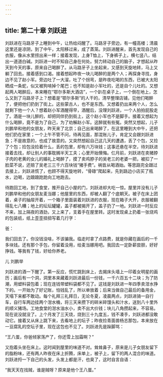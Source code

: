 ```yaml
---
---
---
```

title: 第二十章 刘跃进
---




刘跃进在马路牙子上睡到中午，让热给闷醒了。马路牙子旁边，有一幢高楼；清晨这里还是凉阴，到了中午，太阳移过来，成了蒸笼。刘跃进醒来，首先发现自己的衣服，像从水里捞出来一样；接着发现，上身T恤上，下身裤子上，横七竖八，结出一道道白碱。刘跃进一时不知自己身在何处。努力转动自己的脑子，才想起从昨天到今天的事，原来自己喝醉了。从马路牙子上坐起来，又感到天旋地转，马上又躺了回去。接着感到口渴。接着想起昨夜一块儿喝醉的是两个人；再探身寻找，身边不见了赵小军。旁边吐了一大溜，吐了个拐弯，是昨夜吃喝的东西，已被大太阳晒成一条蛇，似又被狗啃掉个尾巴；也不知是赵小军吐的，还是自个儿吐的。又想起两人喝醉后，本来睡在“鄂尔多斯大酒店”，一个趴在桌子上，一个倒在地上，怎么又到了马路牙子上？想着是“鄂尔多斯”的人干的，清早整理店铺，见他们喝醉了，便把他们扔到了街上。这些蒙古人，也不是东西。又想着扔出来两个人，怎么就剩下他一个人？想着赵小军酒醒得早，酒醒后，没理刘跃进，一个人拍拍屁股走了。酒是一块儿醉的，却把同伴扔到街上，这个赵小军也不是脚手。接着又想起为什么喝醉，竟不是为了自己，为了劝解赵小军。这醉就有些冤。突然又想起，儿子刘鹏举和他的女朋友，昨天来了北京；自己出来喝醉了，在这里睡到大中午，还把他们扔在家里；一个上午不管不问，待再见面，那混账儿子，肯定又会跟刘跃进急；不是故意的，也成了故意的。又突然想起自己这几天的遭遇，丢了个包，又捡了个包；捡包没捡着什么，丢的包里，却有六万块钱；这事还悬在半空，待刘跃进接着去找，却让别人的事耽搁半天工夫；心里开始懊悔。仨月前，刘跃进在卖猪脖子肉的老黄的女儿的婚礼上喝醉了，摸了卖鸡脖子的吴老三的老婆一把，被扣了一脸菜不说，还赔了吴老三三千六百块钱“猪手费”。祸皆从喝酒始。等思路完全跟过去接上，刘跃进慌了，也顾不得天旋地转，“骨碌”爬起来，先到路边小店买了瓶水，边喝，边踉踉跄跄向工地跑去。

待跑回工地，到了食堂，推开自己小屋的门，刘跃进却大吃一惊。屋里并没有儿子刘鹏举和他的女朋友麦当娜；他屋里的东西，却被人翻了个底朝天。被子在床上团着，桌子的抽屉开着，一个箱子里面装着刘跃进的衣服，现在箱子大开，衣服被翻得乱七八糟；地上的坛坛罐罐，盖子都被揭开了，盖子扔了一地。刘跃进一时反应不来，加上隔夜的酒劲，又上来了，支着手在屋里转。这时发现桌上扔着一张烧鸡的包装纸，纸上歪歪扭扭写着几行字：

爸：

我们回去了。你没钱没啥，不该骗我。临走时拿了点路费，就是你藏在画后的一千多块钱。还有那个手包，你留着没用，给麦当娜用吧。我回去一定卧薪尝胆，好好挣钱。等我有了钱，好给你养老。

儿 刘鹏举

刘跃进的酒一下醒了。第一反应，慌忙跳到床上，去揭床头墙上一印着女明星的画历；画后有一个洞，洞里本来藏着刘跃进最后一份钱，一千六百五十二块；为了防潮，用塑料袋包着；现在连钱带塑料袋都不见了。这钱是刘跃进一年四季卖泔水挣下的。一开始为了好记账，怕钱乱了，所以单放着；后来当做自己最后的备用金，天塌下来都不敢动。每个礼拜三礼拜日，无论冬夏，凌晨两点，刘跃进骑一自行车，自行车两边挂两个泔水桶，将三天来攒下的碎米碎馒头和汁水，送到八十里外的顺义猪场。工地食堂的泔水油水小，卖不出大价钱；块儿八角攒起来，不容易。现在说没就没了。上个月发了三天烧，烧到三十九度五，钱不凑手，刘跃进都没敢动它。接着又从床上跳下来，去看地上的坛子；昨夜捡青面兽杨志那包，本来放在一豆腐乳的空坛子里，现在这包也不见了。刘跃进先是跺脚骂：

“王八蛋，你爸倾家荡产了，你还雪上加霜啊？”

又抱着头坐在床上。这时闻到屋里的味道不对。耸耸鼻子，原来是儿子女朋友留下的脂粉味，还有两人昨夜在床上折腾，床单上，被子上，留下的两人混合的味道。刘跃进捋一下自己的头发，头发上都是汗，也臭了，这时自言自语：

“我天天在找贼，谁是贼呀？原来是他个王八蛋。”